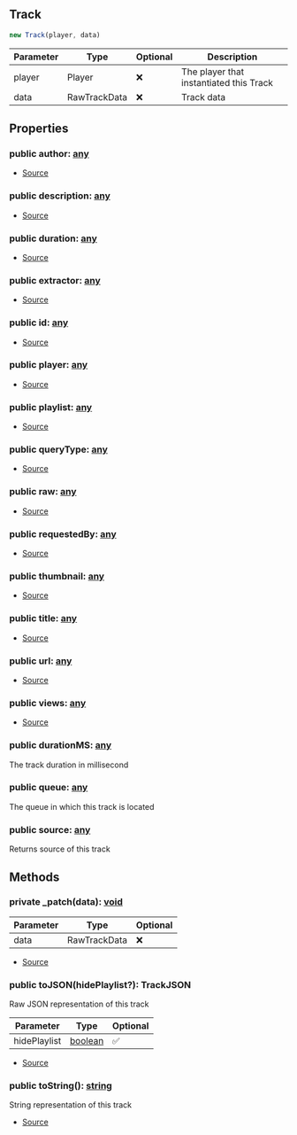 ## Track


```typescript
new Track(player, data)
```
| Parameter | Type | Optional | Description |
| ----------- | ----------- | ----------- | ----------- |
| player | Player | ❌ | The player that instantiated this Track |
| data | RawTrackData | ❌ | Track data |


## Properties
### public author: [any](https://www.typescriptlang.org/docs/handbook/2/everyday-types.html#any)
- [Source](https://github.com/Androz2091/discord-player/blob/cd18f37/packages/discord-player/src/Structures/Track.ts#L14)
### public description: [any](https://www.typescriptlang.org/docs/handbook/2/everyday-types.html#any)
- [Source](https://github.com/Androz2091/discord-player/blob/cd18f37/packages/discord-player/src/Structures/Track.ts#L13)
### public duration: [any](https://www.typescriptlang.org/docs/handbook/2/everyday-types.html#any)
- [Source](https://github.com/Androz2091/discord-player/blob/cd18f37/packages/discord-player/src/Structures/Track.ts#L17)
### public extractor: [any](https://www.typescriptlang.org/docs/handbook/2/everyday-types.html#any)
- [Source](https://github.com/Androz2091/discord-player/blob/cd18f37/packages/discord-player/src/Structures/Track.ts#L25)
### public id: [any](https://www.typescriptlang.org/docs/handbook/2/everyday-types.html#any)
- [Source](https://github.com/Androz2091/discord-player/blob/cd18f37/packages/discord-player/src/Structures/Track.ts#L26)
### public player: [any](https://www.typescriptlang.org/docs/handbook/2/everyday-types.html#any)
- [Source](https://github.com/Androz2091/discord-player/blob/cd18f37/packages/discord-player/src/Structures/Track.ts#L11)
### public playlist: [any](https://www.typescriptlang.org/docs/handbook/2/everyday-types.html#any)
- [Source](https://github.com/Androz2091/discord-player/blob/cd18f37/packages/discord-player/src/Structures/Track.ts#L20)
### public queryType: [any](https://www.typescriptlang.org/docs/handbook/2/everyday-types.html#any)
- [Source](https://github.com/Androz2091/discord-player/blob/cd18f37/packages/discord-player/src/Structures/Track.ts#L21)
### public raw: [any](https://www.typescriptlang.org/docs/handbook/2/everyday-types.html#any)
- [Source](https://github.com/Androz2091/discord-player/blob/cd18f37/packages/discord-player/src/Structures/Track.ts#L22)
### public requestedBy: [any](https://www.typescriptlang.org/docs/handbook/2/everyday-types.html#any)
- [Source](https://github.com/Androz2091/discord-player/blob/cd18f37/packages/discord-player/src/Structures/Track.ts#L19)
### public thumbnail: [any](https://www.typescriptlang.org/docs/handbook/2/everyday-types.html#any)
- [Source](https://github.com/Androz2091/discord-player/blob/cd18f37/packages/discord-player/src/Structures/Track.ts#L16)
### public title: [any](https://www.typescriptlang.org/docs/handbook/2/everyday-types.html#any)
- [Source](https://github.com/Androz2091/discord-player/blob/cd18f37/packages/discord-player/src/Structures/Track.ts#L12)
### public url: [any](https://www.typescriptlang.org/docs/handbook/2/everyday-types.html#any)
- [Source](https://github.com/Androz2091/discord-player/blob/cd18f37/packages/discord-player/src/Structures/Track.ts#L15)
### public views: [any](https://www.typescriptlang.org/docs/handbook/2/everyday-types.html#any)
- [Source](https://github.com/Androz2091/discord-player/blob/cd18f37/packages/discord-player/src/Structures/Track.ts#L18)
### public durationMS: [any](https://www.typescriptlang.org/docs/handbook/2/everyday-types.html#any)
The track duration in millisecond
### public queue: [any](https://www.typescriptlang.org/docs/handbook/2/everyday-types.html#any)
The queue in which this track is located
### public source: [any](https://www.typescriptlang.org/docs/handbook/2/everyday-types.html#any)
Returns source of this track

## Methods
### private _patch(data): [void](https://developer.mozilla.org/en-US/docs/Web/JavaScript/Reference/Global_Objects/undefined)
| Parameter | Type | Optional |
| ----------- | ----------- | ----------- |
| data | RawTrackData | ❌ |


- [Source](https://github.com/Androz2091/discord-player/blob/cd18f37/packages/discord-player/src/Structures/Track.ts#L118)
### public toJSON(hidePlaylist?): TrackJSON
Raw JSON representation of this track



| Parameter | Type | Optional |
| ----------- | ----------- | ----------- |
| hidePlaylist | [boolean](https://developer.mozilla.org/en-US/docs/Web/JavaScript/Reference/Global_Objects/Boolean) | ✅ |


- [Source](https://github.com/Androz2091/discord-player/blob/cd18f37/packages/discord-player/src/Structures/Track.ts#L177)
### public toString(): [string](https://developer.mozilla.org/en-US/docs/Web/JavaScript/Reference/Global_Objects/String)
String representation of this track



- [Source](https://github.com/Androz2091/discord-player/blob/cd18f37/packages/discord-player/src/Structures/Track.ts#L169)